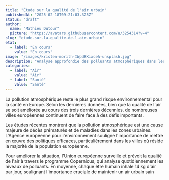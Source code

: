 ```yaml
---
title: "Étude sur la qualité de l'air urbain"
publishedAt: "2025-02-18T09:21:03.325Z"
status: "draft"
author:
  name: "Mathieu Dutour"
  picture: "https://avatars.githubusercontent.com/u/3254314?v=4"
slug: "etude-sur-la-qualite-de-l-air-urbain"
etat:
  - label: "En cours"
    value: "En cours"
image: "/images/kristen-morith-IWpd8KixceA-unsplash.jpg"
description: "Analyse approfondie des polluants atmosphériques dans les grandes villes françaises et leurs effets sur la santé respiratoire."
categories:
  - label: "Air"
    value: "Air"
  - label: "Santé"
    value: "Santé"
---
```


La pollution atmosphérique reste le plus grand risque environnemental pour la santé en Europe. Selon les dernières données, bien que la qualité de l'air se soit améliorée au cours des trois dernières décennies, de nombreuses villes européennes continuent de faire face à des défis importants.

Les études récentes montrent que la pollution atmosphérique est une cause majeure de décès prématurés et de maladies dans les zones urbaines. L'Agence européenne pour l'environnement souligne l'importance de mettre en œuvre des politiques efficaces, particulièrement dans les villes où réside la majorité de la population européenne.

Pour améliorer la situation, l'Union européenne surveille et prévoit la qualité de l'air à travers le programme Copernicus, qui analyse quotidiennement les niveaux de polluants. En moyenne, chaque être humain inhale 14 kg d'air par jour, soulignant l'importance cruciale de maintenir un air urbain sain